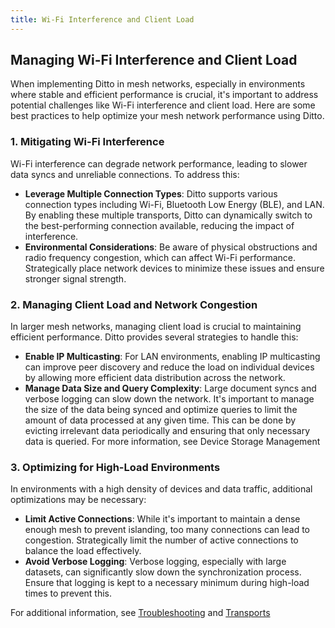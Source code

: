 ```yaml
---
title: Wi-Fi Interference and Client Load
---
```


## Managing Wi-Fi Interference and Client Load

When implementing Ditto in mesh networks, especially in environments where stable and efficient performance is crucial, it's important to address potential challenges like Wi-Fi interference and client load. Here are some best practices to help optimize your mesh network performance using Ditto.

### 1. Mitigating Wi-Fi Interference

Wi-Fi interference can degrade network performance, leading to slower data syncs and unreliable connections. To address this:

- **Leverage Multiple Connection Types**: Ditto supports various connection types including Wi-Fi, Bluetooth Low Energy (BLE), and LAN. By enabling these multiple transports, Ditto can dynamically switch to the best-performing connection available, reducing the impact of interference.
- **Environmental Considerations**: Be aware of physical obstructions and radio frequency congestion, which can affect Wi-Fi performance. Strategically place network devices to minimize these issues and ensure stronger signal strength.

### 2. Managing Client Load and Network Congestion

In larger mesh networks, managing client load is crucial to maintaining efficient performance. Ditto provides several strategies to handle this:

- **Enable IP Multicasting**: For LAN environments, enabling IP multicasting can improve peer discovery and reduce the load on individual devices by allowing more efficient data distribution across the network.
- **Manage Data Size and Query Complexity**: Large document syncs and verbose logging can slow down the network. It's important to manage the size of the data being synced and optimize queries to limit the amount of data processed at any given time. This can be done by evicting irrelevant data periodically and ensuring that only necessary data is queried. For more information, see Device Storage Management

### 3. Optimizing for High-Load Environments

In environments with a high density of devices and data traffic, additional optimizations may be necessary:

- **Limit Active Connections**: While it's important to maintain a dense enough mesh to prevent islanding, too many connections can lead to congestion. Strategically limit the number of active connections to balance the load effectively.
- **Avoid Verbose Logging**: Verbose logging, especially with large datasets, can significantly slow down the synchronization process. Ensure that logging is kept to a necessary minimum during high-load times to prevent this.

For additional information, see [Troubleshooting](/support/troubleshooting) and [Transports](/sdk/v4-7/sync/transports-overview)
